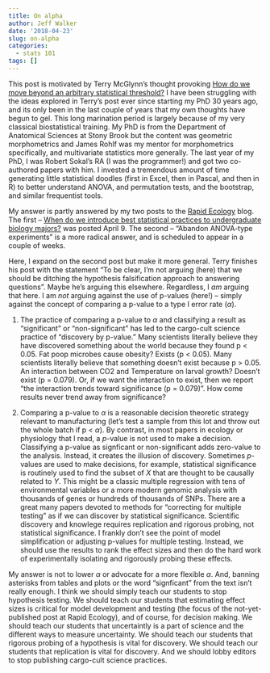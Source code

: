```yaml
---
title: On alpha
author: Jeff Walker
date: '2018-04-23'
slug: on-alpha
categories:
  - stats 101
tags: []
---
```


This post is motivated by Terry McGlynn's thought provoking [How do we move beyond an arbitrary statistical threshold?](https://smallpondscience.com/2018/04/23/how-do-we-move-beyond-an-arbitrary-statistical-threshold/) I have been struggling with the ideas explored in Terry's post ever since starting my PhD 30 years ago, and its only been in the last couple of years that my own thoughts have begun to gel. This long marination period is largely because of my very classical biostatistical training. My PhD is from the Department of Anatomical Sciences at Stony Brook but the content was geometric morphometrics and James Rohlf was my mentor for morphometrics specifically, and multivariate statistics more generally. The last year of my PhD, I was Robert Sokal's RA (I was the programmer!) and got two co-authored papers with him. I invested a tremendous amount of time generating little statistical doodles (first in Excel, then in Pascal, and then in R) to better understand ANOVA, and permutation tests, and the bootstrap, and similar frequentist tools.

My answer is partly answered by my two posts to the [Rapid Ecology](https://rapidecology.com) blog. The first -- [When do we introduce best statistical practices to undergraduate biology majors?](https://rapidecology.com/2018/04/09/when-do-we-introduce-best-statistical-practices-to-undergraduate-biology-majors/) was posted April 9. The second -- "Abandon ANOVA-type experiments" is a more radical answer, and is scheduled to appear in a couple of weeks.

Here, I expand on the second post but make it more general. Terry finishes his post with the statement "To be clear, I’m not arguing (here) that we should be ditching the hypothesis falsification approach to answering questions". Maybe he's arguing this elsewhere. Regardless, I *am* arguing that here. I am *not* arguing against the use of p-values (here!) -- simply against the concept of comparing a p-value to a type I error rate ($\alpha$).

1. The practice of comparing a p-value to $\alpha$ and classifying a result as "significant" or "non-significant" has led to the cargo-cult science practice of "discovery by p-value." Many scientists literally believe they have discovered something about the world because they found p < 0.05. Fat poop microbes cause obesity? Exists (p < 0.05). Many scientists literally believe that something doesn't exist because p > 0.05. An interaction between CO2 and Temperature on larval growth? Doesn't exist (p = 0.079). Or, if we want the interaction to exist, then we report  "the interaction trends toward significance (p = 0.079)". How come results never trend away from significance?

2. Comparing a p-value to $\alpha$ is a reasonable decision theoretic strategy relevant to manufacturing (let's test a sample from this lot and throw out the whole batch if p < $\alpha$). By contrast, in most papers in ecology or physiology that I read, a $p$-value is not used to make a decision. Classifying a p-value as signficant or non-significant adds zero-value to the analysis. Instead, it creates the illusion of discovery. Sometimes $p$-values are used to make decisions, for example, statistical significance is routinely used to find the subset of $X$ that are thought to be causally related to $Y$. This might be a classic multiple regression with tens of environmental variables or a more modern genomic analysis with thousands of genes or hundreds of thousands of SNPs. There are a great many papers devoted to methods for "correcting for multiple testing" as if we can discover by statistical significance. Scientific discovery and knowlege requires replication and rigorous probing, not statistical significance. I frankly don't see the point of model simplification or adjusting p-values for multiple testing. Instead, we should use the results to rank the effect sizes and then do the hard work of experimentally isolating and rigorously probing these effects.

My answer is not to lower $\alpha$ or advocate for a more flexible $\alpha$. And, banning asterisks from tables and plots or the word "signficant" from the text isn't really enough. I think we should simply teach our students to stop hypothesis testing. We should teach our students that estimating effect sizes is critical for model development and testing (the focus of the not-yet-published post at Rapid Ecology), and of course, for decision making. We should teach our students that uncertaintly is a part of science and the different ways to measure uncertainty. We should teach our students that rigorous probing of a hypothesis is vital for discovery. We should teach our students that replication is vital for discovery. And we should lobby editors to stop publishing cargo-cult science practices.

